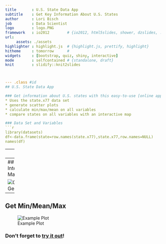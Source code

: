 ```yaml
---
title       : U.S. State Data App
subtitle    : Get Key Information About U.S. States
author      : Lori Bisch
job         : Data Scientist
logo        : logo.PNG
framework   : io2012        # {io2012, html5slides, shower, dzslides, ...}
url:
     assets: ./assets
highlighter : highlight.js  # {highlight.js, prettify, highlight}
hitheme     : tomorrow      # 
widgets     : [bootstrap, quiz, shiny, interactive]
mode        : selfcontained # {standalone, draft}
knit        : slidify::knit2slides



--- .class #id 
## U.S. State Data App

### Get information about U.S. states with this easy-to-use [online application](https://loribisch.shinyapps.io/CourseraProj/)!
* Uses the state.x77 data set
* generate scatter plots
* calculate min/max/mean on all variables
* compare states on all variables with an interactive map

### Data Set and Variables
```r
library(datasets)
df<-data.frame(state=row.names(state.x77),state.x77,row.names=NULL)
names(df)
```

--- 
```

## Plot State Data

### Uses R, Shiny, and Google Charts to create an interactive web page:

![Google ScatterPlot](./assets/img/plot.JPG)

---
## Interactive Mapping 

![Google GeoChart](./assets/img/map.JPG)

---
## Get Min/Mean/Max

![Example Plot](./assets/img/calc.JPG)


### Don't forget to [try it out](https://loribisch.shinyapps.io/CourseraProj/)!
